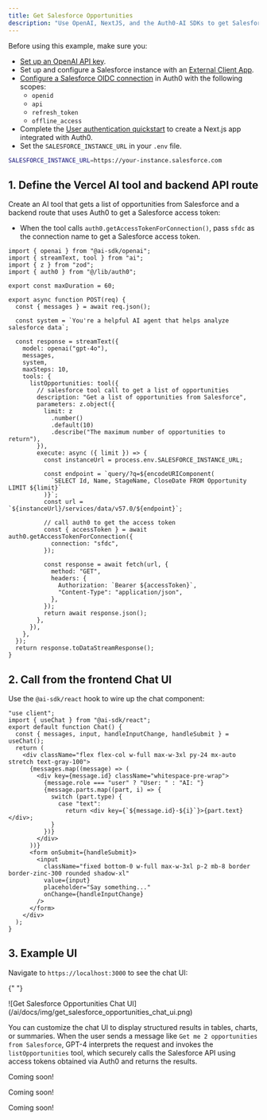 ```yaml
---
title: Get Salesforce Opportunities
description: "Use OpenAI, NextJS, and the Auth0-AI SDKs to get Salesforce opportunities"
---
```


<Tabs>
  <Tab title="Next.js" icon="https://mintlify-assets.b-cdn.net/auth0/nextjs-svgrepo-com.svg">

  <Card title="Prerequisites">

Before using this example, make sure you:

- [Set up an OpenAI API key](https://platform.openai.com/docs/quickstart?api-mode=chat).
- Set up and configure a Salesforce instance with an [External Client App](https://help.salesforce.com/s/articleView?id=xcloud.external_client_apps.htm&type=5).
- [Configure a Salesforce OIDC connection](https://auth0.com/docs/authenticate/identity-providers/enterprise-identity-providers/oidc) in Auth0 with the following scopes:
  - `openid`
  - `api`
  - `refresh_token`
  - `offline_access`
- Complete the [User authentication quickstart](/ai/docs/get-started/user-authentication) to create a Next.js app integrated with Auth0.
- Set the `SALESFORCE_INSTANCE_URL` in your `.env` file.

```bash .env wrap lines
SALESFORCE_INSTANCE_URL=https://your-instance.salesforce.com
```

  </Card>

## 1. Define the Vercel AI tool and backend API route

Create an AI tool that gets a list of opportunities from Salesforce and a backend route that uses Auth0 to get a Salesforce access token:

- When the tool calls `auth0.getAccessTokenForConnection()`, pass `sfdc` as the connection name to get a Salesforce access token.

```tsx app/api/chat/route.js wrap lines
import { openai } from "@ai-sdk/openai";
import { streamText, tool } from "ai";
import { z } from "zod";
import { auth0 } from "@/lib/auth0";

export const maxDuration = 60;

export async function POST(req) {
  const { messages } = await req.json();

  const system = `You're a helpful AI agent that helps analyze salesforce data`;

  const response = streamText({
    model: openai("gpt-4o"),
    messages,
    system,
    maxSteps: 10,
    tools: {
      listOpportunities: tool({
        // salesforce tool call to get a list of opportunities
        description: "Get a list of opportunities from Salesforce",
        parameters: z.object({
          limit: z
            .number()
            .default(10)
            .describe("The maximum number of opportunities to return"),
        }),
        execute: async ({ limit }) => {
          const instanceUrl = process.env.SALESFORCE_INSTANCE_URL;

          const endpoint = `query/?q=${encodeURIComponent(
            `SELECT Id, Name, StageName, CloseDate FROM Opportunity LIMIT ${limit}`
          )}`;
          const url = `${instanceUrl}/services/data/v57.0/${endpoint}`;

          // call auth0 to get the access token
          const { accessToken } = await auth0.getAccessTokenForConnection({
            connection: "sfdc",
          });

          const response = await fetch(url, {
            method: "GET",
            headers: {
              Authorization: `Bearer ${accessToken}`,
              "Content-Type": "application/json",
            },
          });
          return await response.json();
        },
      }),
    },
  });
  return response.toDataStreamResponse();
}
```

## 2. Call from the frontend Chat UI

Use the `@ai-sdk/react` hook to wire up the chat component:

```tsx src/components/chat.tsx wrap lines
"use client";
import { useChat } from "@ai-sdk/react";
export default function Chat() {
  const { messages, input, handleInputChange, handleSubmit } = useChat();
  return (
    <div className="flex flex-col w-full max-w-3xl py-24 mx-auto stretch text-gray-100">
      {messages.map((message) => (
        <div key={message.id} className="whitespace-pre-wrap">
          {message.role === "user" ? "User: " : "AI: "}
          {message.parts.map((part, i) => {
            switch (part.type) {
              case "text":
                return <div key={`${message.id}-${i}`}>{part.text}</div>;
            }
          })}
        </div>
      ))}
      <form onSubmit={handleSubmit}>
        <input
          className="fixed bottom-0 w-full max-w-3xl p-2 mb-8 border border-zinc-300 rounded shadow-xl"
          value={input}
          placeholder="Say something..."
          onChange={handleInputChange}
        />
      </form>
    </div>
  );
}
```

## 3. Example UI

Navigate to `https://localhost:3000` to see the chat UI:

{" "}
<Frame>
  ![Get Salesforce Opportunities Chat
  UI](/ai/docs/img/get_salesforce_opportunities_chat_ui.png)
</Frame>

You can customize the chat UI to display structured results in tables, charts, or summaries. When the user sends a message like `Get me 2 opportunities from Salesforce`, GPT-4 interprets the request and invokes the `listOpportunities` tool, which securely calls the Salesforce API using access tokens obtained via Auth0 and returns the results.

  </Tab>
  <Tab title="LangChain" icon="https://mintlify-assets.b-cdn.net/auth0/langchain.svg" disabled={true}>

Coming soon!

  </Tab>
  <Tab title="LlamaIndex" icon="https://mintlify-assets.b-cdn.net/auth0/llamadex.svg" disabled={true}>

Coming soon!

  </Tab>
  <Tab title="GenKit" icon="https://mintlify-assets.b-cdn.net/auth0/genkit.svg" disabled={true}>

Coming soon!

  </Tab>

</Tabs>
